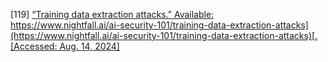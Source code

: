 \[119\]	[“Training data extraction attacks.” Available:](http://paperpile.com/b/Lj1YHA/YjH7A) [https://www.nightfall.ai/ai-security-101/training-data-extraction-attacks](https://www.nightfall.ai/ai-security-101/training-data-extraction-attacks)[. \[Accessed: Aug. 14, 2024\]](http://paperpile.com/b/Lj1YHA/YjH7A)